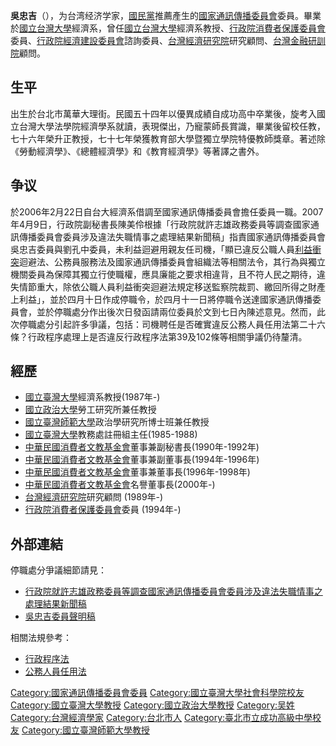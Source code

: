 '''吳忠吉'''（{{bd|1946年9月16日||2008年|10月30日|catIdx=Wu吳忠吉}}），为台湾经济学家，[[國民黨|國民黨]]推薦產生的[[國家通訊傳播委員會|國家通訊傳播委員會]]委員。畢業於[[國立台灣大學|國立台灣大學]]經濟系，曾任[[國立台灣大學|國立台灣大學]]經濟系教授、[[行政院|行政院]][[消費者保護委員會|消費者保護委員會]]委員、[[行政院|行政院]][[經濟建設委員會|經濟建設委員會]]諮詢委員、[[台灣經濟研究院|台灣經濟研究院]]研究顧問、[[台灣金融研訓院|台灣金融研訓院]]顧問。

==生平==
出生於台北市萬華大理街。民國五十四年以優異成績自成功高中卒業後，旋考入國立台灣大學法學院經濟學系就讀，表現傑出，乃寵蒙師長賞識，畢業後留校任教，七十六年榮升正教授，七十七年榮獲教育部大學暨獨立學院特優教師獎章。著述除《勞動經濟學》、《總體經濟學》和《教育經濟學》等著譯之書外。

==争议==
於2006年2月22日自台大經濟系借調至國家通訊傳播委員會擔任委員一職。2007年4月9日，行政院副秘書長陳美伶根據「行政院就許志雄政務委員等調查國家通訊傳播委員會委員涉及違法失職情事之處理結果新聞稿」指責國家通訊傳播委員會吳忠吉委員與劉孔中委員，未利益迴避用親友任司機，「顯已違反公職人員[[利益衝突|利益衝突]]迴避法、公務員服務法及國家通訊傳播委員會組織法等相關法令，其行為與獨立機關委員為保障其獨立行使職權，應具廉能之要求相違背，且不符人民之期待，違失情節重大，除依公職人員利益衝突迴避法規定移送監察院裁罰、繳回所得之財產上利益」，並於四月十日作成停職令，於四月十一日將停職令送達國家通訊傳播委員會，並於停職處分作出後次日發函請兩位委員於文到七日內陳述意見。然而，此次停職處分引起許多爭議，包括：司機聘任是否確實違反公務人員任用法第二十六條？行政程序處理上是否違反行政程序法第39及102條等相關爭議仍待釐清。

== 經歷 ==
* [[國立臺灣大學|國立臺灣大學]]經濟系教授(1987年-)        
* [[國立政治大學|國立政治大學]]勞工研究所兼任教授
* [[國立臺灣師範大學|國立臺灣師範大學]]政治學研究所博士班兼任教授
* [[國立臺灣大學|國立臺灣大學]]教務處註冊組主任(1985-1988)
* [[中華民國消費者文教基金會|中華民國消費者文教基金會]]董事兼副秘書長(1990年-1992年)
* [[中華民國消費者文教基金會|中華民國消費者文教基金會]]董事兼副董事長(1994年-1996年)
* [[中華民國消費者文教基金會|中華民國消費者文教基金會]]董事兼董事長(1996年-1998年)
* [[中華民國消費者文教基金會|中華民國消費者文教基金會]]名譽董事長(2000年-)
* [[台灣經濟研究院|台灣經濟研究院]]研究顧問 (1989年-)
* [[行政院消費者保護委員會|行政院消費者保護委員會]]委員 (1994年-)

==外部連結==
停職處分爭議細節請見：
* [http://info.gio.gov.tw//content.asp?cuItem=32806&ctNode=3764 行政院就許志雄政務委員等調查國家通訊傳播委員會委員涉及違法失職情事之處理結果新聞稿 ]{{dead link|date=2017年12月 |bot=InternetArchiveBot |fix-attempted=yes }}
* [http://www.ncc.gov.tw/news/plan_detail.asp?id=308 吳忠吉委員聲明稿 ]{{dead link|date=2017年12月 |bot=InternetArchiveBot |fix-attempted=yes }}
相關法規參考：
*[http://law.moj.gov.tw/Scripts/Query4B.asp?FullDoc=所有條文&Lcode=A0030055 行政程序法 ]{{dead link|date=2017年12月 |bot=InternetArchiveBot |fix-attempted=yes }}
*[https://web.archive.org/web/20060516115111/http://law.moj.gov.tw/Scripts/NewsDetail.asp?no=1S0020001 公務人員任用法 ]

{{DEFAULTSORT:Wu吳忠吉}}
[[Category:國家通訊傳播委員會委員|Category:國家通訊傳播委員會委員]]
[[Category:國立臺灣大學社會科學院校友|Category:國立臺灣大學社會科學院校友]]
[[Category:國立臺灣大學教授|Category:國立臺灣大學教授]]
[[Category:國立政治大學教授|Category:國立政治大學教授]]
[[Category:吴姓|Category:吴姓]]
[[Category:台灣經濟學家|Category:台灣經濟學家]]
[[Category:台北市人|Category:台北市人]]
[[Category:臺北市立成功高級中學校友|Category:臺北市立成功高級中學校友]]
[[Category:國立臺灣師範大學教授|Category:國立臺灣師範大學教授]]